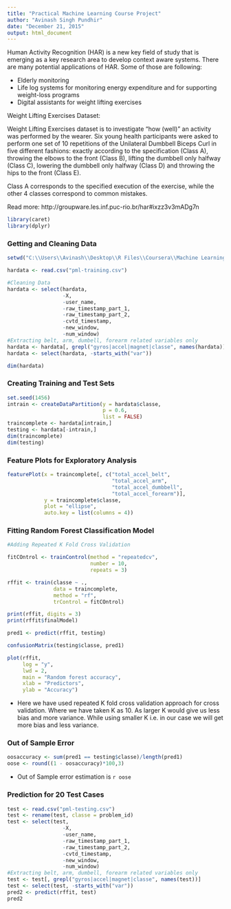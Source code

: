 ```yaml
---
title: "Practical Machine Learning Course Project"
author: "Avinash Singh Pundhir"
date: "December 21, 2015"
output: html_document
---
```


Human Activity Recognition (HAR) is a new key field of study that is emerging as a key research area to develop context aware systems. There are many potential applications of HAR. Some of those are following:

* Elderly monitoring 
* Life log systems for monitoring energy expenditure and for supporting weight-loss programs
* Digital assistants for weight lifting exercises

Weight Lifting Exercises Dataset:

Weight Lifting Exercises dataset is to investigate "how (well)" an activity was performed by the wearer. Six young health participants were asked to perform one set of 10 repetitions of the Unilateral Dumbbell Biceps Curl in five different fashions: exactly according to the specification (Class A), throwing the elbows to the front (Class B), lifting the dumbbell only halfway (Class C), lowering the dumbbell only halfway (Class D) and throwing the hips to the front (Class E).

Class A corresponds to the specified execution of the exercise, while the other 4 classes correspond to common mistakes.

Read more: http://groupware.les.inf.puc-rio.br/har#ixzz3v3mADg7n

```r
library(caret)
library(dplyr)
```

### Getting and Cleaning Data

```r
setwd("C:\\Users\\Avinash\\Desktop\\R Files\\Coursera\\Machine Learning")

hardata <- read.csv("pml-training.csv")

#Cleaning Data 
hardata <- select(hardata, 
                  -X, 
                  -user_name, 
                  -raw_timestamp_part_1, 
                  -raw_timestamp_part_2, 
                  -cvtd_timestamp, 
                  -new_window, 
                  -num_window)
#Extracting belt, arm, dumbell, forearm related variables only
hardata <- hardata[, grepl("gyros|accel|magnet|classe", names(hardata))]
hardata <- select(hardata, -starts_with("var"))

dim(hardata)
```

### Creating Training and Test Sets

```r
set.seed(1456)
intrain <- createDataPartition(y = hardata$classe, 
                               p = 0.6, 
                               list = FALSE)
traincomplete <- hardata[intrain,]
testing <- hardata[-intrain,]
dim(traincomplete)
dim(testing)
```

### Feature Plots for Exploratory Analysis

```r
featurePlot(x = traincomplete[, c("total_accel_belt", 
                                  "total_accel_arm", 
                                  "total_accel_dumbbell",
                                  "total_accel_forearm")],
            y = traincomplete$classe,
            plot = "ellipse",
            auto.key = list(columns = 4))
```

### Fitting Random Forest Classification Model

```r

#Adding Repeated K Fold Cross Validation

fitCOntrol <- trainControl(method = "repeatedcv",
                           number = 10,
                           repeats = 3)

rffit <- train(classe ~ ., 
               data = traincomplete, 
               method = "rf",
               trControl = fitCOntrol)

print(rffit, digits = 3)
print(rffit$finalModel)

pred1 <- predict(rffit, testing)

confusionMatrix(testing$classe, pred1)

plot(rffit, 
     log = "y", 
     lwd = 2, 
     main = "Random forest accuracy", 
     xlab = "Predictors", 
     ylab = "Accuracy")
```

* Here we have used repeated K fold cross validation approach for cross validation. Where we have taken K as 10. As larger K would give us less bias and more variance. While using smaller K i.e. in our case we will get more bias and less variance.

### Out of Sample Error

```r
oosaccuracy <- sum(pred1 == testing$classe)/length(pred1)
oose <- round((1 - oosaccuracy)*100,3)
```

* Out of Sample error estimation is `r oose` 

### Prediction for 20 Test Cases

```r
test <- read.csv("pml-testing.csv")
test <- rename(test, classe = problem_id)
test <- select(test, 
                  -X, 
                  -user_name, 
                  -raw_timestamp_part_1, 
                  -raw_timestamp_part_2, 
                  -cvtd_timestamp, 
                  -new_window, 
                  -num_window)
#Extracting belt, arm, dumbell, forearm related variables only
test <- test[, grepl("gyros|accel|magnet|classe", names(test))]
test <- select(test, -starts_with("var"))
pred2 <- predict(rffit, test)
pred2
```
